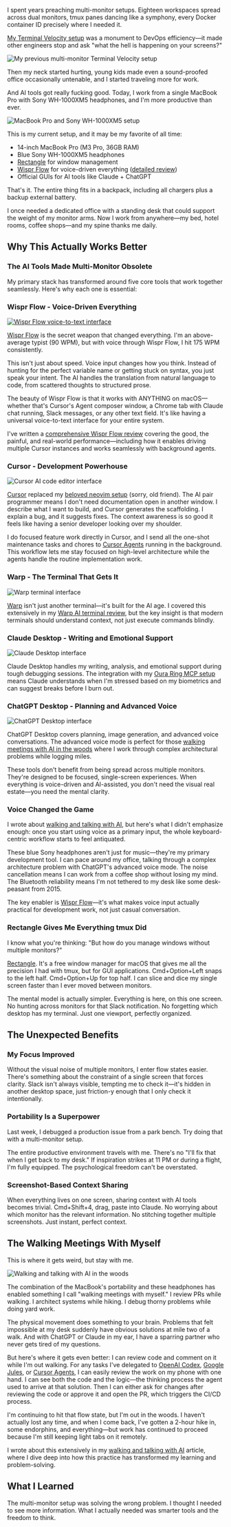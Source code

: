 

I spent years preaching multi-monitor setups. Eighteen workspaces spread across dual monitors, tmux panes dancing like a symphony, every Docker container ID precisely where I needed it. 

[My Terminal Velocity setup](/blog/terminal-velocity-overview) was a monument to DevOps efficiency—it made other engineers stop and ask "what the hell is happening on your screens?"

<Image src="https://zackproser.b-cdn.net/images/my-custom-development-setup.webp" alt="My previous multi-monitor Terminal Velocity setup" width={800} height={600} />

Then my neck started hurting, young kids made even a sound-proofed office occasionally untenable, and I started traveling more for work. 

And AI tools got really fucking good. Today, I work from a single MacBook Pro with Sony WH-1000XM5 headphones, and I'm more productive than ever.

<Image src="https://zackproser.b-cdn.net/images/ai-setup.webp" alt="MacBook Pro and Sony WH-1000XM5 setup" width={800} height={600} />

This is my current setup, and it may be my favorite of all time: 

- 14-inch MacBook Pro (M3 Pro, 36GB RAM)
- Blue Sony WH-1000XM5 headphones
- [Rectangle](https://rectangleapp.com/) for window management
- [Wispr Flow](https://ref.wisprflow.ai/zack-proser) for voice-driven everything ([detailed review](/blog/wisprflow-review))
- Official GUIs for AI tools like Claude + ChatGPT 

That's it. The entire thing fits in a backpack, including all chargers plus a backup external battery. 

I once needed a dedicated office with a standing desk that could support the weight of my monitor arms. Now I work from anywhere—my bed, hotel rooms, coffee shops—and my spine thanks me daily.

## Why This Actually Works Better

### The AI Tools Made Multi-Monitor Obsolete

My primary stack has transformed around five core tools that work together seamlessly. Here's why each one is essential:

### Wispr Flow - Voice-Driven Everything

<a href="https://ref.wisprflow.ai/zack-proser" target="_blank" rel="noopener noreferrer">
  <Image src="https://zackproser.b-cdn.net/images/wisprflow.webp" alt="Wispr Flow voice-to-text interface" width={800} height={600} />
</a>

[Wispr Flow](https://ref.wisprflow.ai/zack-proser) is the secret weapon that changed everything. I'm an above-average typist (90 WPM), but with voice through Wispr Flow, I hit 175 WPM consistently.

This isn't just about speed. Voice input changes how you think. Instead of hunting for the perfect variable name or getting stuck on syntax, you just speak your intent. The AI handles the translation from natural language to code, from scattered thoughts to structured prose.

The beauty of Wispr Flow is that it works with ANYTHING on macOS—whether that's Cursor's Agent composer window, a Chrome tab with Claude chat running, Slack messages, or any other text field. It's like having a universal voice-to-text interface for your entire system.

I've written a [comprehensive Wispr Flow review](/blog/wisprflow-review) covering the good, the painful, and real-world performance—including how it enables driving multiple Cursor instances and works seamlessly with background agents.

### Cursor - Development Powerhouse

<Image src="https://zackproser.b-cdn.net/images/cursor-ide.webp" alt="Cursor AI code editor interface" width={800} height={600} />

[Cursor](https://cursor.sh) replaced my [beloved neovim setup](/blog/astronvim-overview) (sorry, old friend). The AI pair programmer means I don't need documentation open in another window. I describe what I want to build, and Cursor generates the scaffolding. I explain a bug, and it suggests fixes. The context awareness is so good it feels like having a senior developer looking over my shoulder.

I do focused feature work directly in Cursor, and I send all the one-shot maintenance tasks and chores to [Cursor Agents](/blog/cursor-agents-review) running in the background. This workflow lets me stay focused on high-level architecture while the agents handle the routine implementation work.

### Warp - The Terminal That Gets It

<Image src="https://zackproser.b-cdn.net/images/warp.webp" alt="Warp terminal interface" width={800} height={600} />

[Warp](https://warp.dev) isn't just another terminal—it's built for the AI age. I covered this extensively in my [Warp AI terminal review](/blog/warp-ai-terminal-review), but the key insight is that modern terminals should understand context, not just execute commands blindly.

### Claude Desktop - Writing and Emotional Support

<Image src="https://zackproser.b-cdn.net/images/claude.webp" alt="Claude Desktop interface" width={800} height={600} />

Claude Desktop handles my writing, analysis, and emotional support during tough debugging sessions. The integration with my [Oura Ring MCP setup](/blog/connect-oura-ring-to-claude-desktop-with-mcp) means Claude understands when I'm stressed based on my biometrics and can suggest breaks before I burn out.

### ChatGPT Desktop - Planning and Advanced Voice

<Image src="https://zackproser.b-cdn.net/images/chatgpt.webp" alt="ChatGPT Desktop interface" width={800} height={600} />

ChatGPT Desktop covers planning, image generation, and advanced voice conversations. The advanced voice mode is perfect for those [walking meetings with AI in the woods](/blog/walking-and-talking-with-ai) where I work through complex architectural problems while logging miles.

These tools don't benefit from being spread across multiple monitors. They're designed to be focused, single-screen experiences. When everything is voice-driven and AI-assisted, you don't need the visual real estate—you need the mental clarity.

### Voice Changed the Game

I wrote about [walking and talking with AI](/blog/walking-and-talking-with-ai), but here's what I didn't emphasize enough: once you start using voice as a primary input, the whole keyboard-centric workflow starts to feel antiquated.

These blue Sony headphones aren't just for music—they're my primary development tool. I can pace around my office, talking through a complex architecture problem with ChatGPT's advanced voice mode. The noise cancellation means I can work from a coffee shop without losing my mind. The Bluetooth reliability means I'm not tethered to my desk like some desk-peasant from 2015.

The key enabler is [Wispr Flow](/blog/wisprflow-review)—it's what makes voice input actually practical for development work, not just casual conversation.

### Rectangle Gives Me Everything tmux Did

I know what you're thinking: "But how do you manage windows without multiple monitors?"

[Rectangle](https://rectangleapp.com). It's a free window manager for macOS that gives me all the precision I had with tmux, but for GUI applications. Cmd+Option+Left snaps to the left half. Cmd+Option+Up for top half. I can slice and dice my single screen faster than I ever moved between monitors.

The mental model is actually simpler. Everything is here, on this one screen. No hunting across monitors for that Slack notification. No forgetting which desktop has my terminal. Just one viewport, perfectly organized.

## The Unexpected Benefits

### My Focus Improved

Without the visual noise of multiple monitors, I enter flow states easier. There's something about the constraint of a single screen that forces clarity. Slack isn't always visible, tempting me to check it—it's hidden in another desktop space, just friction-y enough that I only check it intentionally.

### Portability Is a Superpower

Last week, I debugged a production issue from a park bench. Try doing that with a multi-monitor setup.

The entire productive environment travels with me. There's no "I'll fix that when I get back to my desk." If inspiration strikes at 11 PM or during a flight, I'm fully equipped. The psychological freedom can't be overstated.

### Screenshot-Based Context Sharing

When everything lives on one screen, sharing context with AI tools becomes trivial. Cmd+Shift+4, drag, paste into Claude. No worrying about which monitor has the relevant information. No stitching together multiple screenshots. Just instant, perfect context.

## The Walking Meetings With Myself

This is where it gets weird, but stay with me.

<Image src="https://zackproser.b-cdn.net/images/walking-talking-ai.webp" alt="Walking and talking with AI in the woods" width={800} height={600} />

The combination of the MacBook's portability and these headphones has enabled something I call "walking meetings with myself." I review PRs while walking. I architect systems while hiking. I debug thorny problems while doing yard work.

The physical movement does something to your brain. Problems that felt impossible at my desk suddenly have obvious solutions at mile two of a walk. And with ChatGPT or Claude in my ear, I have a sparring partner who never gets tired of my questions.

But here's where it gets even better: I can review code and comment on it while I'm out walking. For any tasks I've delegated to [OpenAI Codex](/blog/openai-codex-review), [Google Jules](/blog/google-jules-review), or [Cursor Agents](/blog/cursor-agents-review), I can easily review the work on my phone with one hand. I can see both the code and the logic—the thinking process the agent used to arrive at that solution. Then I can either ask for changes after reviewing the code or approve it and open the PR, which triggers the CI/CD process.

I'm continuing to hit that flow state, but I'm out in the woods. I haven't actually lost any time, and when I come back, I've gotten a 2-hour hike in, some endorphins, and everything—but work has continued to proceed because I'm still keeping light tabs on it remotely.

I wrote about this extensively in my [walking and talking with AI](/blog/walking-and-talking-with-ai) article, where I dive deep into how this practice has transformed my learning and problem-solving.

## What I Learned

The multi-monitor setup was solving the wrong problem. I thought I needed to see more information. What I actually needed was smarter tools and the freedom to think.